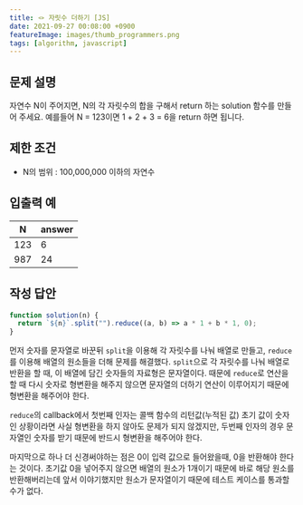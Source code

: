 ```yaml
---
title: 🪢 자릿수 더하기 [JS]
date: 2021-09-27 00:08:00 +0900
featureImage: images/thumb_programmers.png
tags: [algorithm, javascript]
---
```


## 문제 설명

자연수 N이 주어지면, N의 각 자릿수의 합을 구해서 return 하는 solution 함수를 만들어 주세요.
예를들어 N = 123이면 1 + 2 + 3 = 6을 return 하면 됩니다.

## 제한 조건

- N의 범위 : 100,000,000 이하의 자연수

## 입출력 예

| N   | answer |
| --- | ------ |
| 123 | 6      |
| 987 | 24     |

## 작성 답안

```js
function solution(n) {
  return `${n}`.split("").reduce((a, b) => a * 1 + b * 1, 0);
}
```

먼저 숫자를 문자열로 바꾼뒤 `split`을 이용해 각 자릿수를 나눠 배열로 만들고, `reduce`를 이용해 배열의 원소들을 더해 문제를 해결했다.
`split`으로 각 자릿수를 나눠 배열로 반환을 할 때, 이 배열에 담긴 숫자들의 자료형은 문자열이다.
때문에 `reduce`로 연산을 할 때 다시 숫자로 형변환을 해주지 않으면 문자열의 더하기 연산이 이루어지기 때문에 형변환을 해주어야 한다.

`reduce`의 callback에서 첫번째 인자는 콜백 함수의 리턴값(누적된 값) 초기 값이 숫자인 상황이라면 사실 형변환을 하지 않아도 문제가 되지 않겠지만,
두번째 인자의 경우 문자열인 숫자를 받기 때문에 반드시 형변환을 해주어야 한다.

마지막으로 하나 더 신경써야하는 점은 0이 입력 값으로 들어왔을때, 0을 반환해야 한다는 것이다.
초기값 0을 넣어주지 않으면 배열의 원소가 1개이기 때문에 바로 해당 원소를 반환해버리는데 앞서 이야기했지만 원소가 문자열이기 때문에 테스트 케이스를 통과할 수가 없다.
